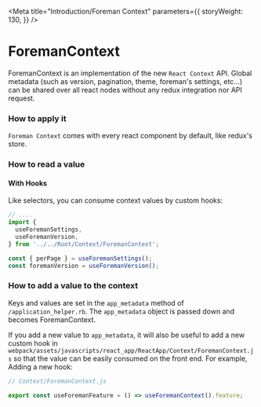 
<Meta
  title="Introduction/Foreman Context"
  parameters={{
    storyWeight: 130,
  }}
/>

# ForemanContext

ForemanContext is an implementation of the new `React Context` API.
Global metadata (such as version, pagination, theme, foreman's settings, etc...) can be shared over all react nodes
without any redux integration nor API request.

### How to apply it

`Foreman Context` comes with every react component by default, like redux's store.

### How to read a value

#### With Hooks
Like selectors, you can consume context values by custom hooks:

```js
// ....
import {
  useForemanSettings,
  useForemanVersion,
} from '../../Root/Context/ForemanContext';

const { perPage } = useForemanSettings();
const foremanVersion = useForemanVersion();
```

### How to add a value to the context

Keys and values are set in the `app_metadata` method of `/application_helper.rb`.
The `app_metadata` object is passed down and becomes ForemanContext.

If you add a new value to `app_metadata`, it will also be useful to add a new custom hook in `webpack/assets/javascripts/react_app/ReactApp/Context/ForemanContext.js`
so that the value can be easily consumed on the front end.
For example, Adding a new hook:
```js
// Context/ForemanContext.js

export const useForemanFeature = () => useForemanContext().feature;
```
